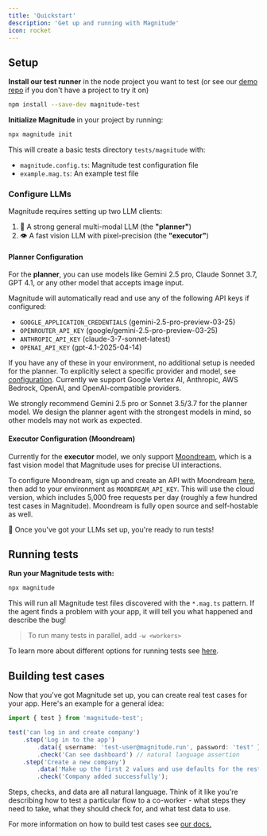 ```yaml
---
title: 'Quickstart'
description: 'Get up and running with Magnitude'
icon: rocket
---
```


## Setup


**Install our test runner** in the node project you want to test (or see our [demo repo](https://github.com/magnitudedev/magnitude-demo-repo) if you don't have a project to try it on)
```sh
npm install --save-dev magnitude-test
```

**Initialize Magnitude** in your project by running:
```sh
npx magnitude init
```
This will create a basic tests directory `tests/magnitude` with:
- `magnitude.config.ts`: Magnitude test configuration file
- `example.mag.ts`: An example test file

### Configure LLMs

Magnitude requires setting up two LLM clients:
1. 🧠 A strong general multi-modal LLM (the **"planner"**)
2. 👁️ A fast vision LLM with pixel-precision (the **"executor"**)

#### Planner Configuration

For the **planner**, you can use models like Gemini 2.5 pro, Claude Sonnet 3.7, GPT 4.1, or any other model that accepts image input.

Magnitude will automatically read and use any of the following API keys if configured:
- `GOOGLE_APPLICATION_CREDENTIALS` (gemini-2.5-pro-preview-03-25)
- `OPENROUTER_API_KEY` (google/gemini-2.5-pro-preview-03-25)
- `ANTHROPIC_API_KEY` (claude-3-7-sonnet-latest)
- `OPENAI_API_KEY` (gpt-4.1-2025-04-14)

If you have any of these in your environment, no additional setup is needed for the planner. To explicitly select a specific provider and model, see [configuration](https://docs.magnitude.run/reference/llm-configuration). Currently we support Google Vertex AI, Anthropic, AWS Bedrock, OpenAI, and OpenAI-compatible providers.

<Info> We strongly recommend Gemini 2.5 pro or Sonnet 3.5/3.7 for the planner model. We design the planner agent with the strongest models in mind, so other models may not work as expected.</Info>

#### Executor Configuration (Moondream)

Currently for the **executor** model, we only support [Moondream](https://moondream.ai/), which is a fast vision model that Magnitude uses for precise UI interactions.

To configure Moondream, sign up and create an API with Moondream [here](https://moondream.ai/c/cloud/api-keys), then add to your environment as `MOONDREAM_API_KEY`. This will use the cloud version, which includes 5,000 free requests per day (roughly a few hundred test cases in Magnitude). Moondream is fully open source and self-hostable as well.

🚀 Once you've got your LLMs set up, you're ready to run tests!


## Running tests

**Run your Magnitude tests with:**
```sh
npx magnitude
```

This will run all Magnitude test files discovered with the `*.mag.ts` pattern. If the agent finds a problem with your app, it will tell you what happened and describe the bug!

> To run many tests in parallel, add `-w <workers>`

To learn more about different options for running tests see [here](/core-concepts/running-tests).


## Building test cases

Now that you've got Magnitude set up, you can create real test cases for your app. Here's an example for a general idea:
```ts
import { test } from 'magnitude-test';

test('can log in and create company')
    .step('Log in to the app')
        .data({ username: 'test-user@magnitude.run', password: 'test' }) // any key/values
        .check('Can see dashboard') // natural language assertion
    .step('Create a new company')
        .data('Make up the first 2 values and use defaults for the rest')
        .check('Company added successfully');
```

Steps, checks, and data are all natural language. Think of it like you're describing how to test a particular flow to a co-worker - what steps they need to take, what they should check for, and what test data to use.

For more information on how to build test cases see <a href="https://docs.magnitude.run/core-concepts/building-test-cases" target="_blank">our docs.</a>
